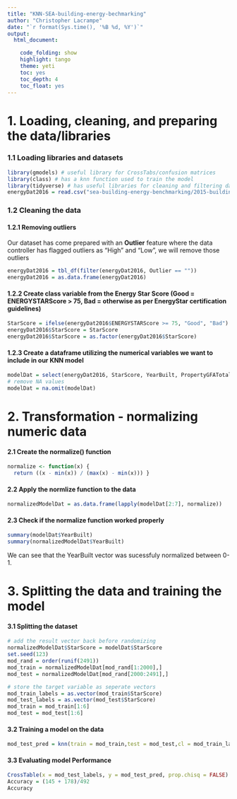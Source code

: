 ```yaml
---
title: "KNN-SEA-building-energy-bechmarking"
author: "Christopher Lacrampe"
date: "`r format(Sys.time(), '%B %d, %Y')`"
output: 
  html_document:

    code_folding: show
    highlight: tango
    theme: yeti
    toc: yes
    toc_depth: 4
    toc_float: yes
---
```



# 1. Loading, cleaning, and preparing the data/libraries

### 1.1 Loading libraries and datasets

```r
library(gmodels) # useful library for CrossTabs/confusion matrices
library(class) # has a knn function used to train the model
library(tidyverse) # has useful libraries for cleaning and filtering data
energyDat2016 = read.csv("sea-building-energy-benchmarking/2015-building-energy-benchmarking.csv", stringsAsFactors = FALSE)
```

### 1.2 Cleaning the data

#### 1.2.1 Removing outliers
Our dataset has come prepared with an **Outlier** feature where the data controller has flagged outliers as "High" and "Low", we will remove those outliers

```r
energyDat2016 = tbl_df(filter(energyDat2016, Outlier == ""))
energyDat2016 = as.data.frame(energyDat2016)
```

#### 1.2.2 Create class variable from the Energy Star Score (Good = ENERGYSTARScore > 75, Bad = otherwise as per EnergyStar certification guidelines)

```r
StarScore = ifelse(energyDat2016$ENERGYSTARScore >= 75, "Good", "Bad")
energyDat2016$StarScore = StarScore
energyDat2016$StarScore = as.factor(energyDat2016$StarScore)
```

#### 1.2.3 Create a dataframe utilizing the numerical variables we want to include in our KNN model

```r
modelDat = select(energyDat2016, StarScore, YearBuilt, PropertyGFATotal, SiteEUIWN.kBtu.sf., Electricity.kBtu., NaturalGas.kBtu., GHGEmissionsIntensity.kgCO2e.ft2.)
# remove NA values
modelDat = na.omit(modelDat)
```

# 2. Transformation - normalizing numeric data

#### 2.1 Create the normalize() function
```r
normalize <- function(x) {
  return ((x - min(x)) / (max(x) - min(x))) }
```

#### 2.2 Apply the normlize function to the data

```r
normalizedModelDat = as.data.frame(lapply(modelDat[2:7], normalize))
```

#### 2.3 Check if the normalize function worked properly

```r
summary(modelDat$YearBuilt)
summary(normalizedModelDat$YearBuilt)
```

We can see that the YearBuilt vector was sucessfuly normalized between 0-1.

# 3. Splitting the data and training the model

#### 3.1 Splitting the dataset

```r
# add the result vector back before randomizing
normalizedModelDat$StarScore = modelDat$StarScore
set.seed(123)
mod_rand = order(runif(2491))
mod_train = normalizedModelDat[mod_rand[1:2000],]
mod_test = normalizedModelDat[mod_rand[2000:2491],]

# store the target variable as seperate vectors
mod_train_labels = as.vector(mod_train$StarScore)
mod_test_labels = as.vector(mod_test$StarScore)
mod_train = mod_train[1:6]
mod_test = mod_test[1:6]
```

#### 3.2 Training a model on the data

```r
mod_test_pred = knn(train = mod_train,test = mod_test,cl = mod_train_labels,k=5)
```

#### 3.3 Evaluating model Performance

```r
CrossTable(x = mod_test_labels, y = mod_test_pred, prop.chisq = FALSE)
Accuracy = (145 + 178)/492
Accuracy
```




